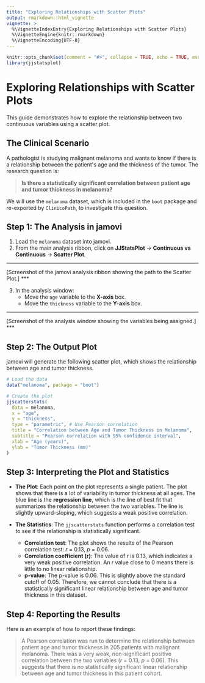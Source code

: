 ```yaml
---
title: "Exploring Relationships with Scatter Plots"
output: rmarkdown::html_vignette
vignette: >
  %\VignetteIndexEntry{Exploring Relationships with Scatter Plots}
  %\VignetteEngine{knitr::rmarkdown}
  %\VignetteEncoding{UTF-8}
---
```


```r
knitr::opts_chunk$set(comment = "#>", collapse = TRUE, echo = TRUE, eval = FALSE, warning = FALSE, message = FALSE)
library(jjstatsplot)
```

# Exploring Relationships with Scatter Plots

This guide demonstrates how to explore the relationship between two continuous variables using a scatter plot.

## The Clinical Scenario

A pathologist is studying malignant melanoma and wants to know if there is a relationship between the patient\'s age and the thickness of the tumor. The research question is:

> **Is there a statistically significant correlation between patient age and tumor thickness in melanoma?**

We will use the `melanoma` dataset, which is included in the `boot` package and re-exported by `ClinicoPath`, to investigate this question.

## Step 1: The Analysis in jamovi

1.  Load the `melanoma` dataset into jamovi.
2.  From the main analysis ribbon, click on **JJStatsPlot** -> **Continuous vs Continuous** -> **Scatter Plot**.

***
[Screenshot of the jamovi analysis ribbon showing the path to the Scatter Plot.]
***

3.  In the analysis window:
    *   Move the `age` variable to the **X-axis** box.
    *   Move the `thickness` variable to the **Y-axis** box.

***
[Screenshot of the analysis window showing the variables being assigned.]
***

## Step 2: The Output Plot

jamovi will generate the following scatter plot, which shows the relationship between age and tumor thickness.

````r
# Load the data
data("melanoma", package = "boot")

# Create the plot
jjscatterstats(
  data = melanoma,
  x = "age",
  y = "thickness",
  type = "parametric", # Use Pearson correlation
  title = "Correlation between Age and Tumor Thickness in Melanoma",
  subtitle = "Pearson correlation with 95% confidence interval",
  xlab = "Age (years)",
  ylab = "Tumor Thickness (mm)"
)
````

## Step 3: Interpreting the Plot and Statistics

*   **The Plot**: Each point on the plot represents a single patient. The plot shows that there is a lot of variability in tumor thickness at all ages. The blue line is the **regression line**, which is the line of best fit that summarizes the relationship between the two variables. The line is slightly upward-sloping, which suggests a weak positive correlation.

*   **The Statistics**: The `jjscatterstats` function performs a correlation test to see if the relationship is statistically significant.
    *   **Correlation test**: The plot shows the results of the Pearson correlation test: *r* = 0.13, *p* = 0.06.
    *   **Correlation coefficient (r)**: The value of *r* is 0.13, which indicates a very weak positive correlation. An *r* value close to 0 means there is little to no linear relationship.
    *   **p-value**: The p-value is 0.06. This is slightly above the standard cutoff of 0.05. Therefore, we cannot conclude that there is a statistically significant linear relationship between age and tumor thickness in this dataset.

## Step 4: Reporting the Results

Here is an example of how to report these findings:

> A Pearson correlation was run to determine the relationship between patient age and tumor thickness in 205 patients with malignant melanoma. There was a very weak, non-significant positive correlation between the two variables (*r* = 0.13, *p* = 0.06). This suggests that there is no statistically significant linear relationship between age and tumor thickness in this patient cohort.